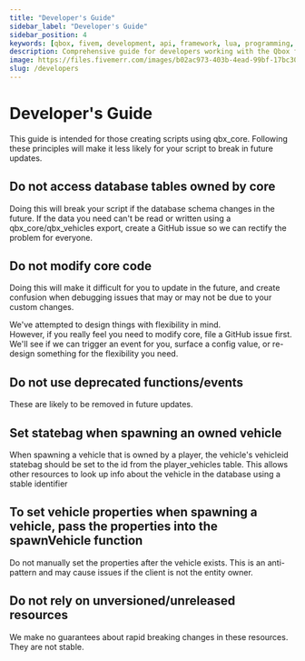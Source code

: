 ```yaml
---
title: "Developer's Guide"
sidebar_label: "Developer's Guide"
sidebar_position: 4
keywords: [qbox, fivem, development, api, framework, lua, programming, scripting]
description: Comprehensive guide for developers working with the Qbox framework. Learn best practices, API usage, and how to create high-quality resources for Qbox.
image: https://files.fivemerr.com/images/b02ac973-403b-4ead-99bf-17bc307172d9.png
slug: /developers
---
```


# Developer's Guide

This guide is intended for those creating scripts using qbx_core.
Following these principles will make it less likely for your script to break in future updates.

## Do not access database tables owned by core

Doing this will break your script if the database schema changes in the future.
If the data you need can't be read or written using a qbx_core/qbx_vehicles export,
create a GitHub issue so we can rectify the problem for everyone.

## Do not modify core code

Doing this will make it difficult for you to update in the future, and create confusion when debugging issues that may or may not be due to your custom changes.

We've attempted to design things with flexibility in mind. \
However, if you really feel you need to modify core, file a GitHub issue first.
We'll see if we can trigger an event for you, surface a config value, or re-design something for the flexibility you need.

## Do not use deprecated functions/events

These are likely to be removed in future updates.

## Set statebag when spawning an owned vehicle
When spawning a vehicle that is owned by a player, the vehicle's vehicleid statebag should be set to the id from the player_vehicles table. This allows other resources to look up info about the vehicle in the database using a stable identifier

## To set vehicle properties when spawning a vehicle, pass the properties into the spawnVehicle function
Do not manually set the properties after the vehicle exists. This is an anti-pattern and may cause issues if the client is not the entity owner.

## Do not rely on unversioned/unreleased resources
We make no guarantees about rapid breaking changes in these resources. They are not stable.
